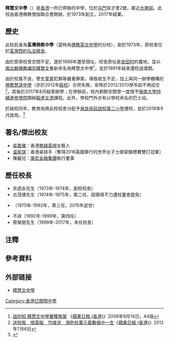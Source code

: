 {{Infobox School
| name = 釋慧文中學
| other_name = Shi Hui Wen Secondary School
| logo = [[File:Shi_Hui_Wen_Secondary_School.JPG|250px]]
| image = [[File:Shi_Hui_Wen_School_logo.png|80px]]
| motto = 公樸勤信
| established = 1973年
| closed  = 2017年
| type =
| religion =
| affiliation =佛教僧伽聯合會
| district = [[香港|香港]][[新界|新界]][[屯門區|屯門區]]
| grades =
| president =
| principal =蔡榮甜先生（末任校長）
| free_label =前身
| free_text =荃灣佛教中學
| free_label2 =
| free_text2 =
| free_label3 =
| free_text3 =
| address =新界屯門[[大興_(香港)|大興]]良才里2號
| tel =
| fax =
| mail =
| website =http://www.shwss.edu.hk/
}}

'''釋慧文中學'''（{{lang-en|Shi Hui Wen Secondary School}}）是[[香港|香港]]一所已停辦的中學，位於[[屯門|屯門]]良才里2號，鄰近[[大興邨|大興邨]]。此校由香港佛教僧伽聯合會開辦，於1973年創立，2017年結業。

==歷史==
此校前身為'''荃灣佛教中學'''（當時為[[佛教慧遠中學|佛教英文中學]]的分校），創於1973年，原校舍位於[[荃灣西約|荃灣西約]][[弘法精舍|弘法精舍]]。

由於原來校舍空間不足，遂於1989年遷至現址，校舍原址是[[良田村_(香港)|良田村]]的農地，並以[[南北朝|南北朝]][[佛教|佛教]][[禪宗|禪宗]][[慧文|釋慧文]]重新命名為釋慧文中學<ref>[http://appledaily.atnext.com/template/apple/art_main.cfm?iss_id=20080914&sec_id=4104&subsec_id=12731&art_id=11597345 話你知 釋慧文中學屢獲殊榮] {{webarchive|url=https://web.archive.org/web/20080915230911/http://www1.appledaily.atnext.com/template/apple/art_main.cfm?iss_id=20080914&sec_id=4104&subsec_id=12731&art_id=11597345 |date=2008-09-15 }}《[[蘋果日報_(香港)|蘋果日報 (香港)]]》2008年9月14日，A4版</ref>，並於1991年結束遷校過渡期。

由於校風不良，孽生[[童黨|童黨]]犯罪等嚴重罪案，導致收生不足，加上與同一辦學機構的[[佛教慧遠中學|佛教慧遠中學]]（亦於2012年[[殺校|殺校]]）合併失敗，宣佈於2012/2013學年起不再招生<ref>[http://hk.apple.nextmedia.com/news/art/20120706/16490008 送校服　借電腦　包接送　瀕危校萬元着數搶中一生]《[[蘋果日報_(香港)|蘋果日報 (香港)]]》2012年7月6日</ref>，其後於2017年8月結束辦學；在停辦前，校內剩餘空間曾一度借予[[嶺南大學持續進修學院|嶺南大學持續進修學院]]開辦[[毅進文憑|毅進文憑]]課程。此外，學校門外亦有以學校命名的巴士站。

於結校同年，教育局將此校校舍分配予[[保良局莊啟程第二小學|保良局莊啟程第二小學]]遷校，並於2019年9月啟用。<ref>{{cite web|title=二○一七年度第一次校舍分配工作接受小學重置申請|url=http://www.info.gov.hk/gia/general/201703/27/P2017032700506.htm|publisher=香港政府新聞公報|accessdate=2017-07-30|date=2017-03-27}}</ref>

==著名/傑出校友==
* [[吳嘉儀|吳嘉儀]]：香港[[無綫電視|無綫電視]]女藝人
* [[温家琪|温家琪]]：香港桌球手（奪得2016英國舉行的世界女子士碌架錦標賽雙打冠軍）
* 陳麗兒：[[康宏金融集團|康宏金融集團]]執行董事{{noteTag|陳麗兒是Facebook公開群組「荃灣佛教中學/釋慧文中學 - 荃灣舊校 (弘法精舍)」的成員。}}

==歷任校長==
* 余迺永先生（1973年-1974年，創校校長）
* 古茂建先生（1974年-1975年，第二任，因領導不力遭校董會罷免）
* {{box|米至仁先生}}（1975年-1992年，第三任，2015年逝世）
* 不詳（1992年-1999年，第四任）
* 蔡榮甜先生（1999年-2017年，末任校長）

==注釋==
{{noteFoot}}

==參考資料==
{{reflist}}

== 外部链接 ==
* [http://www.shwss.edu.hk 釋慧文中學]{{dead link|date=2018年4月 |bot=InternetArchiveBot |fix-attempted=yes }}


[[Category:香港已關閉中學|Category:香港已關閉中學]]